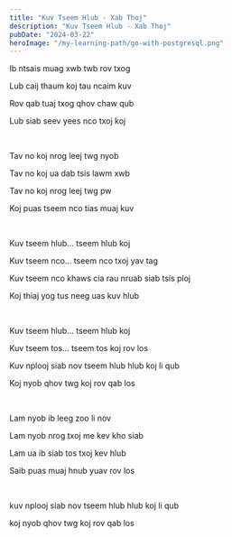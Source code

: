 ```yaml
---
title: "Kuv Tseem Hlub - Xab Thoj"
description: "Kuv Tseem Hlub - Xab Thoj"
pubDate: "2024-03-22"
heroImage: "/my-learning-path/go-with-postgresql.png"
---
```


Ib ntsais muag xwb twb rov txog

Lub caij thaum koj tau ncaim kuv

Rov qab tuaj txog qhov chaw qub

Lub siab seev yees nco txoj koj

<br />

Tav no koj nrog leej twg nyob

Tav no koj ua dab tsis lawm xwb

Tav no koj nrog leej twg pw

Koj puas tseem nco tias muaj kuv

<br />

Kuv tseem hlub... tseem hlub koj

Kuv tseem nco... tseem nco txoj yav tag

Kuv tseem nco khaws cia rau nruab siab tsis ploj

Koj thiaj yog tus neeg uas kuv hlub

<br />

Kuv tseem hlub... tseem hlub koj

Kuv tseem tos... tseem tos koj rov los

Kuv nplooj siab nov tseem hlub hlub koj li qub

Koj nyob qhov twg koj rov qab los

<br />

Lam nyob ib leeg zoo li nov

Lam nyob nrog txoj me kev kho siab

Lam ua ib siab tos txoj kev hlub

Saib puas muaj hnub yuav rov los

<br />

kuv nplooj siab nov tseem hlub hlub koj li qub

koj nyob qhov twg koj rov qab los
